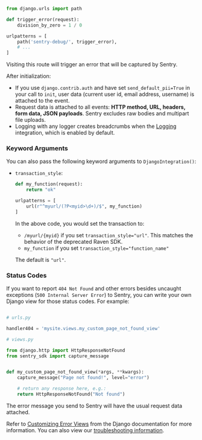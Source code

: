```py
from django.urls import path

def trigger_error(request):
    division_by_zero = 1 / 0

urlpatterns = [
    path('sentry-debug/', trigger_error),
    # ...
]
```

Visiting this route will trigger an error that will be captured by Sentry.

After initialization:
- If you use `django.contrib.auth` and have set `send_default_pii=True` in your call to `init`, user data (current user id, email address, username) is attached to the event.
- Request data is attached to all events: **HTTP method, URL, headers, form data, JSON payloads**. Sentry excludes raw bodies and multipart file uploads.
- Logging with any logger creates breadcrumbs when the [Logging](/platforms/python/guides/logging/) integration, which is enabled by default.

### Keyword Arguments

You can also pass the following keyword arguments to `DjangoIntegration()`:

- `transaction_style`:

  ```python
  def my_function(request):
      return "ok"

  urlpatterns = [
      url(r"^myurl/(?P<myid>\d+)/$", my_function)
  ]
  ```

  In the above code, you would set the transaction to:

  - `/myurl/{myid}` if you set `transaction_style="url"`. This matches the behavior of the deprecated Raven SDK.
  - `my_function` if you set `transaction_style="function_name"`

  The default is `"url"`.

### Status Codes

If you want to report `404 Not Found` and other errors besides uncaught exceptions (`500 Internal Server Error`) to Sentry, you can write your own Django view for those status codes. For example:

```python

# urls.py

handler404 = 'mysite.views.my_custom_page_not_found_view'

# views.py

from django.http import HttpResponseNotFound
from sentry_sdk import capture_message


def my_custom_page_not_found_view(*args, **kwargs):
    capture_message("Page not found!", level="error")

    # return any response here, e.g.:
    return HttpResponseNotFound("Not found")
```

The error message you send to Sentry will have the usual request data attached.

Refer to [Customizing Error Views](https://docs.djangoproject.com/en/3.0/topics/http/views/#customizing-error-views) from the Django documentation for more information. You can also view our [troubleshooting information](/platforms/python/guides/django/troubleshooting/).
